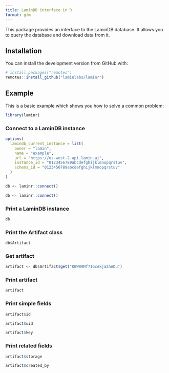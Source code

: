 ```yaml
---
title: LaminDB interface in R
format: gfm
---
```


This package provides an interface to the LaminDB database. It allows you to query the database and download data from it.

## Installation

You can install the development version from GitHub with:

```R
# install.packages("remotes")
remotes::install_github("laminlabs/laminr")
```

<!--
## Set up environment


For this package to work, we first need to run the following commands in the terminal:

```python
pip install lamindb
```

```bash
lamin load laminlabs/cellxgene
```

This should create an `.env` file at `~/.lamin/instance--laminlabs--cellxgene.env` and `~/.lamin/current_instance.env` containing an `instance_id`, `schema_id` and `api_url`, e.g.:

    # instance--laminlabs--cellxgene.env
    instance_id = "0123456789abcdefghijklmnopqrstuv"
    schema_id = "0123456789abcdefghijklmnopqrstuv"
    api_url = "https://us-west-2.api.lamin.ai"

:::{.callout-note}
laminr doesn't detect the `.env` yet, so you need to provide the `instance_id`, `schema_id` and `api_url` manually.
:::

-->

## Example

This is a basic example which shows you how to solve a common problem:

```r
library(laminr)
```

### Connect to a LaminDB instance

```r
options(
  lamindb_current_instance = list(
    owner = "lamin",
    name = "example",
    url = "https://us-west-2.api.lamin.ai",
    instance_id = "0123456789abcdefghijklmnopqrstuv",
    schema_id = "0123456789abcdefghijklmnopqrstuv"
  )
)

db <- laminr::connect()
```

```r
db <- laminr::connect()
```

### Print a LaminDB instance

```r
db
```

### Print the Artifact class

```r
db$Artifact
```

### Get artifact

```r
artifact <- db$Artifact$get("KBW89Mf7IGcekja2hADu")
```

### Print artifact

```r
artifact
```

### Print simple fields

```r
artifact$id

artifact$uid

artifact$key
```

### Print related fields

```r
artifact$storage

artifact$created_by
```
